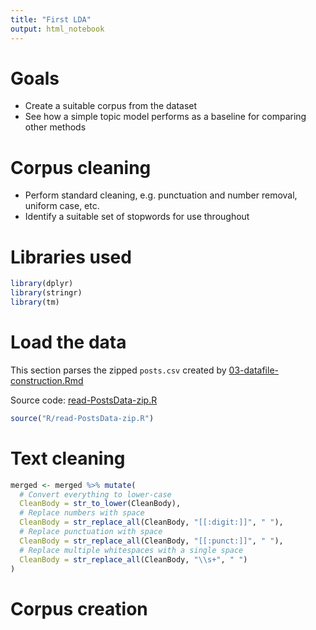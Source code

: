 ```yaml
---
title: "First LDA"
output: html_notebook
---
```


# Goals

  * Create a suitable corpus from the dataset
  * See how a simple topic model performs as a baseline for comparing other methods
  
# Corpus cleaning  

  * Perform standard cleaning, e.g. punctuation and number removal, uniform case, etc.
  * Identify a suitable set of stopwords for use throughout

# Libraries used

```r
library(dplyr)
library(stringr)
library(tm)
```

# Load the data

This section parses the zipped `posts.csv` created by [03-datafile-construction.Rmd](https://github.com/phively/uchicago-thesis/blob/master/03-datafile-construction.Rmd)

Source code: [read-PostsData-zip.R](https://github.com/phively/uchicago-thesis/blob/master/R/read-PostsData-zip.R)

```r
source("R/read-PostsData-zip.R")
```

# Text cleaning

```r
merged <- merged %>% mutate(
  # Convert everything to lower-case
  CleanBody = str_to_lower(CleanBody),
  # Replace numbers with space
  CleanBody = str_replace_all(CleanBody, "[[:digit:]]", " "),
  # Replace punctuation with space
  CleanBody = str_replace_all(CleanBody, "[[:punct:]]", " "),
  # Replace multiple whitespaces with a single space
  CleanBody = str_replace_all(CleanBody, "\\s+", " ")
)
```

# Corpus creation
